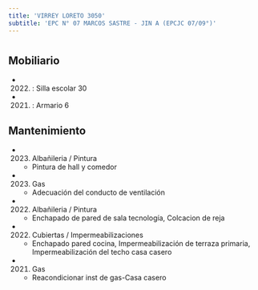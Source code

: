 ```yaml
---
title: 'VIRREY LORETO 3050'
subtitle: 'EPC N° 07 MARCOS SASTRE - JIN A (EPCJC 07/09°)'
---
```


#


## Mobiliario

*  (2022) : Silla escolar 30 

*  (2021) : Armario 6 





## Mantenimiento

*  (2023) Albañileria / Pintura 
    + Pintura de hall y comedor

*  (2023) Gas 
    + Adecuación del conducto de ventilación

*  (2022) Albañileria / Pintura 
    + Enchapado de pared de sala tecnología, Colcacion de reja

*  (2022) Cubiertas / Impermeabilizaciones 
    + Enchapado pared cocina, Impermeabilización de terraza  primaria, Impermeabilización del techo casa casero

*  (2021) Gas 
    + Reacondicionar inst de gas-Casa casero



